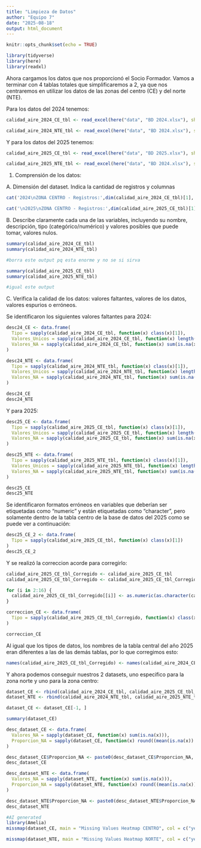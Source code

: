 ```yaml
---
title: "Limpieza de Datos"
author: "Equipo 7"
date: "2025-08-18"
output: html_document
---
```


```r
knitr::opts_chunk$set(echo = TRUE)
```

```r
library(tidyverse)
library(here)
library(readxl)
```

Ahora cargamos los datos que nos proporcionó el Socio Formador. Vamos a terminar con 4 tablas totales que simplificaremos a 2, ya que nos centraremos en utilizar los datos de las zonas del centro (CE) y del norte (NTE).

Para los datos del 2024 tenemos:

```r
calidad_aire_2024_CE_tbl <- read_excel(here("data", "BD 2024.xlsx"), sheet = 'CE')

calidad_aire_2024_NTE_tbl <- read_excel(here("data", "BD 2024.xlsx"), sheet = 'NTE')
```

Y para los datos del 2025 tenemos:

```r
calidad_aire_2025_CE_tbl <- read_excel(here("data", "BD 2025.xlsx"), sheet = 'CE')

calidad_aire_2025_NTE_tbl <- read_excel(here("data", "BD 2024.xlsx"), sheet = 'NTE')
```

1) Comprensión de los datos:

A. Dimensión del dataset. Indica la cantidad de registros y columnas

```r
cat('2024\nZONA CENTRO - Registros:',dim(calidad_aire_2024_CE_tbl)[1],'Columnas:',dim(calidad_aire_2024_CE_tbl)[2], '\nZONA NORTE - Registros:',dim(calidad_aire_2024_NTE_tbl)[1],'Columnas:',dim(calidad_aire_2024_NTE_tbl)[2])

cat('\n2025\nZONA CENTRO - Registros:',dim(calidad_aire_2025_CE_tbl)[1],'Columnas:',dim(calidad_aire_2025_CE_tbl)[2], '\nZONA NORTE - Registros:',dim(calidad_aire_2025_NTE_tbl)[1],'Columnas:',dim(calidad_aire_2025_NTE_tbl)[2])
```

B. Describe claramente cada una de las variables, incluyendo su nombre, descripción, tipo (categórico/numérico) y valores posibles que puede tomar, valores nulos.


```r
summary(calidad_aire_2024_CE_tbl)
summary(calidad_aire_2024_NTE_tbl)

#borra este output pq esta enorme y no se si sirva
```

```r
summary(calidad_aire_2025_CE_tbl)
summary(calidad_aire_2025_NTE_tbl)

#igual este output
```

C. Verifica la calidad de los datos: valores faltantes, valores de los datos, valores espurios o erróneos.

Se identificaron los siguientes valores faltantes para 2024:

```r
desc24_CE <- data.frame(
  Tipo = sapply(calidad_aire_2024_CE_tbl, function(x) class(x)[1]),
  Valores_Unicos = sapply(calidad_aire_2024_CE_tbl, function(x) length(unique(x))),
  Valores_NA = sapply(calidad_aire_2024_CE_tbl, function(x) sum(is.na(x)))
)

desc24_NTE <- data.frame(
  Tipo = sapply(calidad_aire_2024_NTE_tbl, function(x) class(x)[1]),
  Valores_Unicos = sapply(calidad_aire_2024_NTE_tbl, function(x) length(unique(x))),
  Valores_NA = sapply(calidad_aire_2024_NTE_tbl, function(x) sum(is.na(x)))
)

desc24_CE
desc24_NTE
```

Y para 2025:

```r
desc25_CE <- data.frame(
  Tipo = sapply(calidad_aire_2025_CE_tbl, function(x) class(x)[1]),
  Valores_Unicos = sapply(calidad_aire_2025_CE_tbl, function(x) length(unique(x))),
  Valores_NA = sapply(calidad_aire_2025_CE_tbl, function(x) sum(is.na(x)))
)

desc25_NTE <- data.frame(
  Tipo = sapply(calidad_aire_2025_NTE_tbl, function(x) class(x)[1]),
  Valores_Unicos = sapply(calidad_aire_2025_NTE_tbl, function(x) length(unique(x))),
  Valores_NA = sapply(calidad_aire_2025_NTE_tbl, function(x) sum(is.na(x)))
)

desc25_CE
desc25_NTE
```


Se identificaron formatos erróneos en variables que deberían ser etiquetadas como "numeric" y están etiquetadas como "character", pero solamente dentro de la tabla centro de la base de datos del 2025 como se puede ver a continuación:

```r
desc25_CE_2 <- data.frame(
  Tipo = sapply(calidad_aire_2025_CE_tbl, function(x) class(x)[1])
)
desc25_CE_2
```

Y se realizó la correccion acorde para corregirlo:

```r
calidad_aire_2025_CE_tbl_Corregido <- calidad_aire_2025_CE_tbl
calidad_aire_2025_CE_tbl_Corregido <- calidad_aire_2025_CE_tbl_Corregido[-1, ]

for (i in 2:16) {
  calidad_aire_2025_CE_tbl_Corregido[[i]] <- as.numeric(as.character(calidad_aire_2025_CE_tbl_Corregido[[i]]))
}

correccion_CE <- data.frame(
  Tipo = sapply(calidad_aire_2025_CE_tbl_Corregido, function(x) class(x)[1])
)

correccion_CE
```

Al igual que los tipos de datos, los nombres de la tabla central del año 2025 eran diferentes a las de las demás tablas, por lo que corregimos esto:

```r
names(calidad_aire_2025_CE_tbl_Corregido) <- names(calidad_aire_2024_CE_tbl)
```

Y ahora podemos conseguir nuestros 2 datasets, uno especifico para la zona norte y uno para la zona centro:

```r
dataset_CE <- rbind(calidad_aire_2024_CE_tbl, calidad_aire_2025_CE_tbl_Corregido)
dataset_NTE <- rbind(calidad_aire_2024_NTE_tbl, calidad_aire_2025_NTE_tbl)
```

```r
dataset_CE <- dataset_CE[-1, ]
```

```r
summary(dataset_CE)
```

```r
desc_dataset_CE <- data.frame(
  Valores_NA = sapply(dataset_CE, function(x) sum(is.na(x))),
  Proporcion_NA = sapply(dataset_CE, function(x) round((mean(is.na(x)) * 100), 2))
)

desc_dataset_CE$Proporcion_NA <- paste0(desc_dataset_CE$Proporcion_NA, '%')
desc_dataset_CE
```

```r
desc_dataset_NTE <- data.frame(
  Valores_NA = sapply(dataset_NTE, function(x) sum(is.na(x))),
  Proporcion_NA = sapply(dataset_NTE, function(x) round((mean(is.na(x)) * 100), 2))
)

desc_dataset_NTE$Proporcion_NA <- paste0(desc_dataset_NTE$Proporcion_NA, '%')
desc_dataset_NTE
```

```r
#AI generated
library(Amelia)
missmap(dataset_CE, main = "Missing Values Heatmap CENTRO", col = c("yellow", "black"))

missmap(dataset_NTE, main = "Missing Values Heatmap NORTE", col = c("yellow", "black"))
```